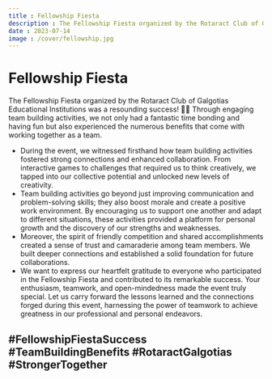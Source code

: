 ```yaml
---
title : Fellowship Fiesta
description : The Fellowship Fiesta organized by the Rotaract Club of Galgotias Educational Institutions was a resounding success! 🎊✨ Through engaging team building activities, we not only had a fantastic time bonding and having fun but also experienced the numerous benefits that come with working together as a team.
date : 2023-07-14
image : /cover/fellowship.jpg
---
```


# Fellowship Fiesta

The Fellowship Fiesta organized by the Rotaract Club of Galgotias Educational Institutions was a resounding success! 🎊✨ Through engaging team building activities, we not only had a fantastic time bonding and having fun but also experienced the numerous benefits that come with working together as a team.
- During the event, we witnessed firsthand how team building activities fostered strong connections and enhanced collaboration. From interactive games to challenges that required us to think creatively, we tapped into our collective potential and unlocked new levels of creativity.
- Team building activities go beyond just improving communication and problem-solving skills; they also boost morale and create a positive work environment. By encouraging us to support one another and adapt to different situations, these activities provided a platform for personal growth and the discovery of our strengths and weaknesses.
- Moreover, the spirit of friendly competition and shared accomplishments created a sense of trust and camaraderie among team members. We built deeper connections and established a solid foundation for future collaborations.
- We want to express our heartfelt gratitude to everyone who participated in the Fellowship Fiesta and contributed to its remarkable success. Your enthusiasm, teamwork, and open-mindedness made the event truly special. Let us carry forward the lessons learned and the connections forged during this event, harnessing the power of teamwork to achieve greatness in our professional and personal endeavors.
## #FellowshipFiestaSuccess #TeamBuildingBenefits #RotaractGalgotias #StrongerTogether
